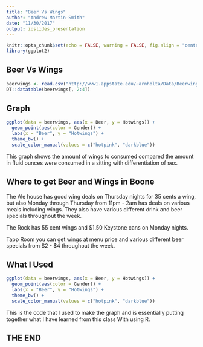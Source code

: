 ```yaml
---
title: "Beer Vs Wings"
author: "Andrew Martin-Smith"
date: "11/30/2017"
output: ioslides_presentation
---
```


```r
knitr::opts_chunk$set(echo = FALSE, warning = FALSE, fig.align = "center", message = FALSE)
library(ggplot2)
```




## Beer Vs Wings

```r
beerwings <- read.csv("http://www1.appstate.edu/~arnholta/Data/Beerwings.csv")
DT::datatable(beerwings[, 2:4])
```


## Graph

```r
ggplot(data = beerwings, aes(x = Beer, y = Hotwings)) +
  geom_point(aes(color = Gender)) + 
  labs(x = "Beer", y = "Hotwings") + 
  theme_bw() + 
  scale_color_manual(values = c("hotpink", "darkblue"))
```
This graph shows the amount of wings to consumed compared the amount in fluid ounces were consumed in a sitting with differentiation of sex.

## Where to get Beer and Wings in Boone

The Ale house has good wing deals on Thursday nights for 35 cents a wing, but also Monday through Thursday from 11pm - 2am has deals on various meals including wings. They also have various different drink and beer specials throughout the week.

The Rock has 55 cent wings and $1.50 Keystone cans on Monday nights.

Tapp Room you can get wings at menu price and various different beer specials from $2 - $4 throughout the week.

## What I Used

```r
ggplot(data = beerwings, aes(x = Beer, y = Hotwings)) +
  geom_point(aes(color = Gender)) + 
  labs(x = "Beer", y = "Hotwings") + 
  theme_bw() + 
  scale_color_manual(values = c("hotpink", "darkblue"))
```

This is the code that I used to make the graph and is essentially putting together what I have learned from this class With using R.

## THE END



